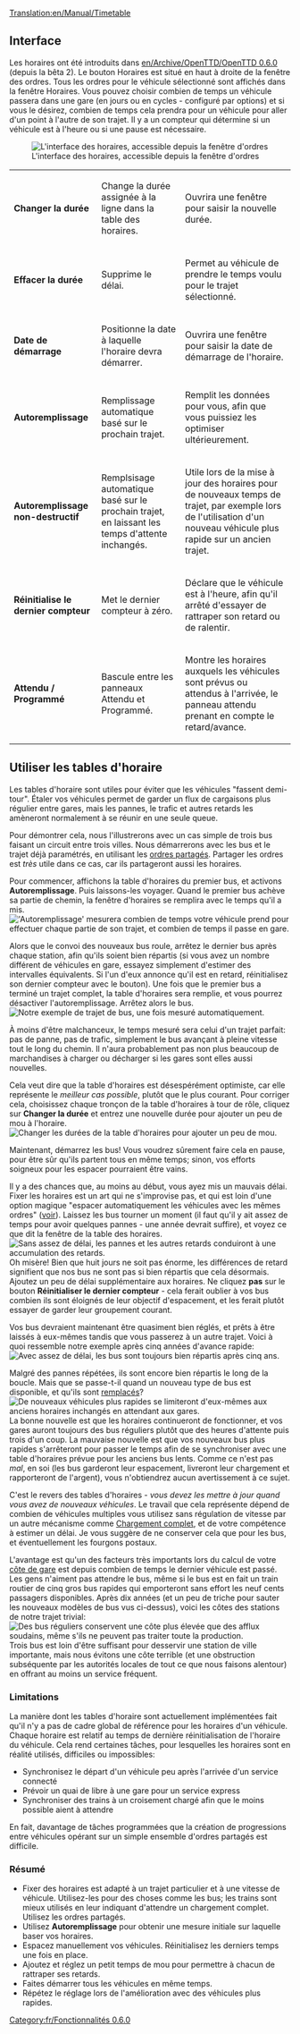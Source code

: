 [[Translation:en/Manual/Timetable]]

== Interface ==
Les horaires ont été introduits dans [[en/Archive/OpenTTD/OpenTTD 0.6.0]] (depuis la bêta 2). Le bouton Horaires est situé en haut à droite de la fenêtre des ordres. Tous les ordres pour le véhicule sélectionné sont affichés dans la fenêtre Horaires. Vous pouvez choisir combien de temps un véhicule passera dans une gare (en jours ou en cycles - configuré par options) et si vous le désirez, combien de temps cela prendra pour un véhicule pour aller d'un point à l'autre de son trajet. Il y a un compteur qui détermine si un véhicule est à l'heure ou si une pause est nécessaire.

[[File:fr/Orders-timetable.png|center|frame|L'interface des horaires, accessible depuis la fenêtre d'ordres]]

{|
| '''Changer la durée'''
|Change la durée assignée à la ligne dans la table des horaires.
|Ouvrira une fenêtre pour saisir la nouvelle durée.
|-
| '''Effacer la durée'''
|Supprime le délai.
|Permet au véhicule de prendre le temps voulu pour le trajet sélectionné.
|-
| '''Date de démarrage'''
|Positionne la date à laquelle l'horaire devra démarrer.
|Ouvrira une fenêtre pour saisir la date de démarrage de l'horaire.
|-
| '''Autoremplissage'''
|Remplissage automatique basé sur le prochain trajet.
|Remplit les données pour vous, afin que vous puissiez les optimiser ultérieurement.
|-
| '''Autoremplissage non-destructif'''
|Remplsisage automatique basé sur le prochain trajet, en laissant les temps d'attente inchangés.
|Utile lors de la mise à jour des horaires pour de nouveaux temps de trajet, par exemple lors de l'utilisation d'un nouveau véhicule plus rapide sur un ancien trajet.
|-
| '''Réinitialise le dernier compteur'''
|Met le dernier compteur à zéro.
|Déclare que le véhicule est à l'heure, afin qu'il arrêté d'essayer de rattraper son retard ou de ralentir.
|-
| '''Attendu / Programmé'''
|Bascule entre les panneaux Attendu et Programmé.
|Montre les horaires auxquels les véhicules sont prévus ou attendus à l'arrivée, le panneau attendu prenant en compte le retard/avance.
|}
{{fr/Avertissement|Autoriser l'autoremplissage supprime toute table d'horaires existante. Assurez-vous d'utiliser le remplissage non-destructif, activé par Ctrl+clic sur un bouton d'autoremplissage}}
{{fr/Note|Les temps attendus/prévus ne sont disponibles que pour des horaires complets qui ont déjà démarré}}

== Utiliser les tables d'horaire ==
Les tables d'horaire sont utiles pour éviter que les véhicules "fassent demi-tour". Étaler vos véhicules permet de garder un flux de cargaisons plus régulier entre gares, mais les pannes, le trafic et autres retards les amèneront normalement à se réunir en une seule queue.

Pour démontrer cela, nous l'illustrerons avec un cas simple de trois bus faisant un circuit entre trois villes. Nous démarrerons avec les bus et le trajet déjà paramétrés, en utilisant les [[fr/Manual/Ordres#ordres-partages|ordres partagés]]. Partager les ordres est ''très'' utile dans ce cas, car ils partageront aussi les horaires.

Pour commencer, affichons la table d'horaires du premier bus, et activons '''Autoremplissage'''. Puis laissons-les voyager. Quand le premier bus achève sa partie de chemin, la fenêtre d'horaires se remplira avec le temps qu'il a mis.
[[File:en/Timetable-autofill.png|center|frame|'Autoremplissage' mesurera combien de temps votre véhicule prend pour effectuer chaque partie de son trajet, et combien de temps il passe en gare.]]

Alors que le convoi des nouveaux bus roule, arrêtez le dernier bus après chaque station, afin qu'ils soient bien répartis (si vous avez un nombre différent de véhicules en gare, essayez simplement d'estimer des intervalles équivalents. Si l'un d'eux annonce qu'il est en retard, réinitialisez son dernier compteur avec le bouton). Une fois que le premier bus a terminé un trajet complet, la table d'horaires sera remplie, et vous pourrez désactiver l'autoremplissage. Arrêtez alors le bus.
[[File:en/Timetable-autofilled.png|center|frame|Notre exemple de trajet de bus, une fois mesuré automatiquement.]]

À moins d'être malchanceux, le temps mesuré sera celui d'un trajet parfait: pas de panne, pas de trafic, simplement le bus avançant à pleine vitesse tout le long du chemin. Il n'aura probablement pas non plus beaucoup de marchandises à charger ou décharger si les gares sont elles aussi nouvelles.

Cela veut dire que la table d'horaires est désespérément optimiste, car elle représente le ''meilleur cas possible'', plutôt que le plus courant. Pour corriger cela, choisissez chaque tronçon de la table d'horaires à tour de rôle, cliquez sur '''Changer la durée''' et entrez une nouvelle durée pour ajouter un peu de mou à l'horaire.
[[File:en/Timetable-slack.png|center|frame|Changer les durées de la table d'horaires pour ajouter un peu de mou.]]

Maintenant, démarrez les bus! Vous voudrez sûrement faire cela en pause, pour être sûr qu'ils partent tous en même temps; sinon, vos efforts soigneux pour les espacer pourraient être vains.

Il y a des chances que, au moins au début, vous ayez mis un mauvais délai. Fixer les horaires est un art qui ne s'improvise pas, et qui est loin d'une option magique "espacer automatiquement les véhicules avec les mêmes ordres" ([http://bugs.openttd.org/task/1128 voir]). Laissez les bus tourner un moment (il faut qu'il y ait assez de temps pour avoir quelques pannes - une année devrait suffire), et voyez ce que dit la fenêtre de la table des horaires.
[[File:en/Timetable-runninglate.png|center|frame|Sans assez de délai, les pannes et les autres retards conduiront à une accumulation des retards.]]
Oh misère! Bien que huit jours ne soit pas énorme, les différences de retard signifient que nos bus ne sont pas si bien répartis que cela désormais. Ajoutez un peu de délai supplémentaire aux horaires. Ne cliquez '''pas''' sur le bouton '''Réinitialiser le dernier compteur''' -  cela ferait oublier à vos bus combien ils sont éloignés de leur objectif d'espacement, et les ferait plutôt essayer de garder leur groupement courant.
{{fr/Note|Si vos bus ne sont jamais en retard et semblent passer beaucoup de temps à attendre en gare sans transférer de passagers, vous avez probablement ajouté trop de délai.}}

Vos bus devraient maintenant être quasiment bien réglés, et prêts à être laissés à eux-mêmes tandis que vous passerez à un autre trajet. Voici à quoi ressemble notre exemple après cinq années d'avance rapide:
[[File:en/Timetable-fiveyears.png|center|frame|Avec assez de délai, les bus sont toujours bien répartis après cinq ans.]]

Malgré des pannes répétées, ils sont encore bien répartis le long de la boucle. Mais que se passe-t-il quand un nouveau type de bus est disponible, et qu'ils sont [[fr/Manual/Remplacement de véhicules|remplacés]]?
[[File:en/Timetable-newbus.png|center|frame|De nouveaux véhicules plus rapides se limiteront d'eux-mêmes aux anciens horaires inchangés en attendant aux gares.]]
La bonne nouvelle est que les horaires continueront de fonctionner, et vos gares auront toujours des bus réguliers plutôt que des heures d'attente puis trois d'un coup. La mauvaise nouvelle est que vos nouveaux bus plus rapides s'arrêteront pour passer le temps afin de se synchroniser avec une table d'horaires prévue pour les anciens bus lents. Comme ce n'est pas ''mal'', en soi (les bus garderont leur espacement, livreront leur chargement et rapporteront de l'argent), vous n'obtiendrez aucun avertissement à ce sujet.

C'est le revers des tables d'horaires - ''vous devez les mettre à jour quand vous avez de nouveaux véhicules''. Le travail que cela représente dépend de combien de véhicules multiples vous utilisez sans régulation de vitesse par un autre mécanisme comme [[fr/Manual/Ordres#charger-completement|Chargement complet]], et de votre compétence à estimer un délai. Je vous suggère de ne conserver cela que pour les bus, et éventuellement les fourgons postaux.

L'avantage est qu'un des facteurs très importants lors du calcul de votre [[fr/Manual/Game Mechanics/Main Page|côte de gare]] est depuis combien de temps le dernier véhicule est passé. Les gens n'aiment pas attendre le bus, même si le bus est en fait un train routier de cinq gros bus rapides qui emporteront sans effort les neuf cents passagers disponibles. Après dix années (et un peu de triche pour sauter les nouveaux modèles de bus vus ci-dessus), voici les côtes des stations de notre trajet trivial:
[[File:en/Timetable-ratings.png|center|frame|Des bus réguliers conservent une côte plus élevée que des afflux soudains, même s'ils ne peuvent pas traiter toute la production.]]
Trois bus est loin d'être suffisant pour desservir une station de ville importante, mais nous évitons une côte terrible (et une obstruction subséquente par les autorités locales de tout ce que nous faisons alentour) en offrant au moins un service fréquent.

=== Limitations ===
La manière dont les tables d'horaire sont actuellement implémentées fait qu'il n'y a pas de cadre global de référence pour les horaires d'un véhicule. Chaque horaire est relatif au temps de dernière réinitialisation de l'horaire du véhicule. Cela rend certaines tâches, pour lesquelles les horaires sont en réalité utilisés, difficiles ou impossibles:
* Synchronisez le départ d'un véhicule peu après l'arrivée d'un service connecté
* Prévoir un quai de libre à une gare pour un service express
* Synchroniser des trains à un croisement chargé afin que le moins possible aient à attendre
En fait, davantage de tâches programmées que la création de progressions entre véhicules opérant sur un simple ensemble d'ordres partagés est difficile.

=== Résumé ===
* Fixer des horaires est adapté à un trajet particulier et à une vitesse de véhicule. Utilisez-les pour des choses comme les bus; les trains sont mieux utilisés en leur indiquant d'attendre un chargement complet. Utilisez les ordres partagés.
* Utilisez '''Autoremplissage''' pour obtenir une mesure initiale sur laquelle baser vos horaires.
* Espacez manuellement vos véhicules. Réinitialisez les derniers temps une fois en place.
* Ajoutez et réglez un petit temps de mou pour permettre à chacun de rattraper ses retards.
* Faites démarrer tous les véhicules en même temps.
* Répétez le réglage lors de l'amélioration avec des véhicules plus rapides.

[[Category:fr/Fonctionnalités 0.6.0]]